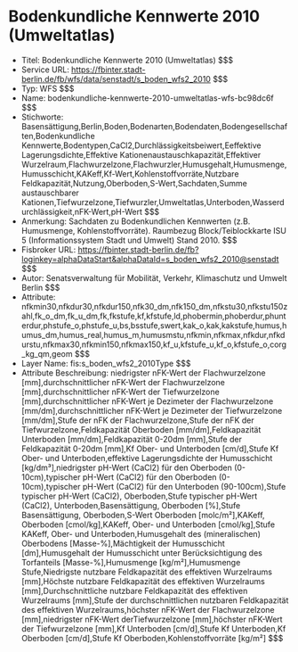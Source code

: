 # Bodenkundliche Kennwerte 2010 (Umweltatlas)
- Titel: Bodenkundliche Kennwerte 2010 (Umweltatlas) $$$
- Service URL: https://fbinter.stadt-berlin.de/fb/wfs/data/senstadt/s_boden_wfs2_2010 $$$
- Typ: WFS $$$
- Name: bodenkundliche-kennwerte-2010-umweltatlas-wfs-bc98dc6f $$$
- Stichworte: Basensättigung,Berlin,Boden,Bodenarten,Bodendaten,Bodengesellschaften,Bodenkundliche Kennwerte,Bodentypen,CaCl2,Durchlässigkeitsbeiwert,Eeffektive Lagerungsdichte,Effektive Kationenaustauschkapazität,Effektiver Wurzelraum,Flachwurzelzone,Flachwurzler,Humusgehalt,Humusmenge,Humusschicht,KAKeff,Kf-Wert,Kohlenstoffvorräte,Nutzbare Feldkapazität,Nutzung,Oberboden,S-Wert,Sachdaten,Summe austauschbarer Kationen,Tiefwurzelzone,Tiefwurzler,Umweltatlas,Unterboden,Wasserdurchlässigkeit,nFK-Wert,pH-Wert $$$
- Anmerkung: Sachdaten zu Bodenkundlichen Kennwerten (z.B. Humusmenge, Kohlenstoffvorräte).
Raumbezug Block/Teiblockkarte ISU 5 (Informationssystem Stadt und Umwelt) Stand 2010. $$$
- Fisbroker URL: https://fbinter.stadt-berlin.de/fb?loginkey=alphaDataStart&alphaDataId=s_boden_wfs2_2010@senstadt $$$
- Autor: Senatsverwaltung für Mobilität, Verkehr, Klimaschutz und Umwelt Berlin $$$
- Attribute: nfkmin30,nfkdur30,nfkdur150,nfk30_dm,nfk150_dm,nfkstu30,nfkstu150zahl,fk_o_dm,fk_u_dm,fk,fkstufe,kf,kfstufe,ld,phobermin,phoberdur,phunterdur,phstufe_o,phstufe_u,bs,bsstufe,swert,kak_o,kak,kakstufe,humus,humus_dm,humus_real,humus_m,humusmstu,nfkmin,nfkmax,nfkdur,nfkdurstu,nfkmax30,nfkmin150,nfkmax150,kf_u,kfstufe_u,kf_o,kfstufe_o,corg_kg_qm,geom $$$
- Layer Name: fis:s_boden_wfs2_2010Type $$$
- Attribute Beschreibung: niedrigster nFK-Wert der Flachwurzelzone [mm],durchschnittlicher nFK-Wert der Flachwurzelzone [mm],durchschnittlicher nFK-Wert der Tiefwurzelzone [mm],durchschnittlicher nFK-Wert je Dezimeter der Flachwurzelzone [mm/dm],durchschnittlicher nFK-Wert je Dezimeter der Tiefwurzelzone [mm/dm],Stufe der nFK der Flachwurzelzone,Stufe der nFK der Tiefwurzelzone,Feldkapazität Oberboden [mm/dm],Feldkapazität Unterboden [mm/dm],Feldkapazität 0-20dm [mm],Stufe der Feldkapazität 0-20dm [mm],Kf Ober- und Unterboden [cm/d],Stufe Kf Ober- und Unterboden,effektive Lagerungsdichte der Humusschicht [kg/dm³],niedrigster pH-Wert (CaCl2) für den Oberboden (0-10cm),typischer pH-Wert (CaCl2) für den Oberboden (0-10cm),typischer  pH-Wert (CaCl2) für den Unterboden (90-100cm),Stufe typischer pH-Wert (CaCl2), Oberboden,Stufe typischer pH-Wert (CaCl2), Unterboden,Basensättigung, Oberboden [%],Stufe Basensättigung, Oberboden,S-Wert Oberboden [molc/m²],KAKeff, Oberboden [cmol/kg],KAKeff, Ober- und Unterboden [cmol/kg],Stufe KAKeff, Ober- und Unterboden,Humusgehalt des (mineralischen) Oberbodens [Masse-%],Mächtigkeit der Humusschicht [dm],Humusgehalt der Humusschicht unter Berücksichtigung des Torfanteils [Masse-%],Humusmenge [kg/m²],Humusmenge Stufe,Niedrigste nutzbare Feldkapazität des effektiven Wurzelraums [mm],Höchste nutzbare Feldkapazität des effektiven Wurzelraums [mm],Durchschnittliche nutzbare Feldkapazität des effektiven Wurzelraums [mm],Stufe der durchschnittlichen nutzbaren Feldkapazität des effektiven Wurzelraums,höchster nFK-Wert der Flachwurzelzone [mm],niedrigster nFK-Wert derTiefwurzelzone [mm],höchster nFK-Wert der Tiefwurzelzone [mm],Kf Unterboden [cm/d],Stufe Kf Unterboden,Kf Oberboden [cm/d],Stufe Kf Oberboden,Kohlenstoffvorräte [kg/m²] $$$
